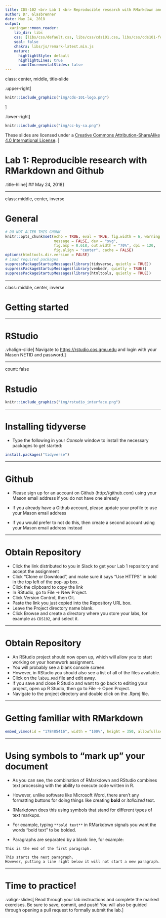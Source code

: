 ```yaml
---
title: CDS-102 <br> Lab 1 <br> Reproducible research with RMarkdown and Github
author: Dr. Glasbrenner
date: May 24, 2018
output:
  xaringan::moon_reader:
    lib_dir: libs
    css: [libs/css/default.css, libs/css/cds101.css, libs/css/cds101-fonts.css]
    seal: false
    chakra: libs/js/remark-latest.min.js
    nature:
      highlightStyle: default
      highlightLines: true
      countIncrementalSlides: false
---
```


class: center, middle, title-slide

.upper-right[
```r
knitr::include_graphics("img/cds-101-logo.png")
```
]

.lower-right[
```r
knitr::include_graphics("img/cc-by-sa.png")
```

These slides are licensed under a [Creative Commons Attribution-ShareAlike 4.0 International License](http://creativecommons.org/licenses/by-sa/4.0/).
]

# Lab 1: Reproducible research with RMarkdown and Github
.title-hline[
## May 24, 2018
]

---

class: middle, center, inverse

# General

```r
# DO NOT ALTER THIS CHUNK
knitr::opts_chunk$set(echo = TRUE, eval = TRUE, fig.width = 6, warning = FALSE,
                      message = FALSE, dev = "svg",
                      fig.asp = 0.618, out.width = "70%", dpi = 120,
                      fig.align = "center", cache = FALSE)
options(htmltools.dir.version = FALSE)
# Load required packages
suppressPackageStartupMessages(library(tidyverse, quietly = TRUE))
suppressPackageStartupMessages(library(vembedr, quietly = TRUE))
suppressPackageStartupMessages(library(htmltools, quietly = TRUE))
```

---

class: middle, center, inverse

# Getting started

---

# RStudio

.vhalign-slide[
Navigate to <https://rstudio.cos.gmu.edu> and login with your Mason NETID and password.
]

---

count: false

# Rstudio

```r
knitr::include_graphics("img/rstudio_interface.png")
```

---

# Installing tidyverse

* Type the following in your *Console* window to install the necessary packages to get started:

```r
install.packages("tidyverse")
```

---

# Github

* Please sign up for an account on Github (http://github.com) using your Mason email address if you do not have one already

* If you already have a Github account, please update your profile to use your Mason email address

* If you would prefer to not do this, then create a second account using your Mason email address instead

---

# Obtain Repository

* Click the link distributed to you in Slack to get your Lab 1 repository and accept the assignment
* Click "Clone or Download", and make sure it says "Use HTTPS" in bold in the top left of the pop-up box.
* Click the clipboard to copy the link
* In RStudio, go to File -> New Project.
* Click Version Control, then Git.
* Paste the link you just copied into the Repository URL box.
* Leave the Project directory name blank.
* Click Browse and create a directory where you store your labs, for example as `CDS102`, and select it.

---

# Obtain Repository

* An RStudio project should now open up, which will allow you to start working on your homework assignment.
* You will probably see a blank console screen.
* However, in RStudio you should also see a list of all of the files available.
* Click on the `lab01.Rmd` file and edit away.
* If you save and close R Studio and want to go back to editing your project, open up R Studio, then go to File -> Open Project.
* Navigate to the project directory and double click on the .Rproj file.

---

# Getting familiar with RMarkdown

```r
embed_vimeo(id = "178485416", width = "100%", height = 350, allowfullscreen = TRUE, frameborder = 0)
```

---

# Using symbols to "mark up" your document

* As you can see, the combination of RMarkdown and RStudio combines text processing with the ability to execute code written in R.

* However, unlike software like Microsoft Word, there aren't any formatting buttons for doing things like creating **bold** or *italicized* text.

* RMarkdown does this using symbols that stand for different types of text markups.

* For example, typing `**bold text**` in RMarkdown signals you want the words "bold text" to be bolded.

* Paragraphs are separated by a blank line, for example:

```
This is the end of the first paragraph.

This starts the next paragraph.
However, putting a line right below it will not start a new paragraph.
```

---

# Time to practice!

.valign-slides[
Read through your lab instructions and complete the marked exercises. Be sure to save, commit, and push! You will also be guided through opening a pull request to formally submit the lab.
]
